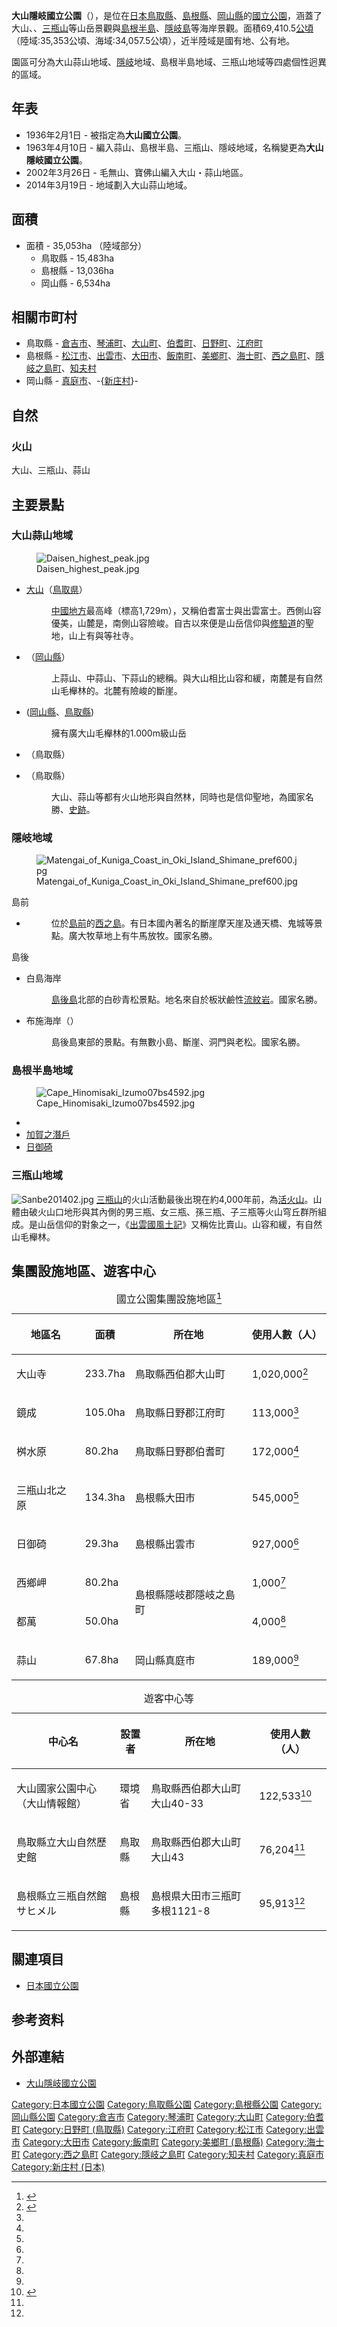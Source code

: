 {{Infobox protected area
| name            = 大山隱岐國立公園
| alt_name        = Daisen-Oki National Park<br>{{lang|ja|大山隠岐国立公園}}
| iucn_category   = II
| photo           = Daisen in Autumn.jpg
| photo_width     = 
| photo_caption   = 鬼女台眺望[[大山_(鳥取縣)|大山]]。
| map             = Japan
| map_width       = 250
| location        = {{JPN}}[[岡山縣|岡山縣]]、[[鳥取縣|鳥取縣]]、[[島根縣|島根縣]]<ref name="kuikizu1">{{Cite web |url=http://www.env.go.jp/park/daisen/intro/files/area_1.pdf |title=大山隠岐国立公園の区域図 （大山蒜山地域） |format=PDF |publisher=[[環境省|環境省]] |accessdate=2012-10-06 |archive-date=2013-01-24 |archive-url=https://web.archive.org/web/20130124162641/http://www.env.go.jp/park/daisen/intro/files/area_1.pdf |dead-url=no }}</ref><ref name="kuikizu2">{{Cite web |url=http://www.env.go.jp/park/daisen/intro/files/area_2.pdf |title=大山隠岐国立公園の区域図 （隠岐島地域） |format=PDF |publisher=環境省 |accessdate=2012-10-06 |archive-date=2013-01-24 |archive-url=https://web.archive.org/web/20130124162715/http://www.env.go.jp/park/daisen/intro/files/area_2.pdf |dead-url=no }}</ref><ref name="kuikizu3">{{Cite web |url=http://www.env.go.jp/park/daisen/intro/files/area_3.pdf |title=大山隠岐国立公園の区域図 （島根半島・三瓶山地域） |format=PDF |publisher=環境省 |accessdate=2012-10-06 |archive-date=2013-01-24 |archive-url=https://web.archive.org/web/20130124162659/http://www.env.go.jp/park/daisen/intro/files/area_3.pdf |dead-url=no }}</ref>
| nearest_city    = 
| lat_d = 35
| lat_m = 27
| lat_s = 
| lat_NS = N
| long_d = 133
| long_m = 46
| long_s = 
| long_EW = E
| area            = {{convert|69410.5|ha|km2|sigfig=3}}<ref name="env">{{Cite web |url=http://www.env.go.jp/park/daisen/intro/index.html |title=大山隠岐国立公園の公園紹介 |publisher=環境省 |accessdate=2014-04-19 |archive-date=2014-04-20 |archive-url=https://web.archive.org/web/20140420004411/http://www.env.go.jp/park/daisen/intro/index.html |dead-url=no }}</ref>
| established     = 1936年2月1日
| visitation_num  = 12,150,000人次
| visitation_year = 2018年
| visitation_ref  = <ref>{{Cite web|url=http://www.env.go.jp/park/doc/data/natural/data/naturalpark_4.pdf|title=国立公園の利用者数（公園、年次別）|work=関連法令・各種資料 > 自然保護各種データ|publisher=環境省|accessdate=2020-10-04|archive-date=2020-05-24|archive-url=https://web.archive.org/web/20200524062329/http://www.env.go.jp/park/doc/data/natural/data/naturalpark_4.pdf|dead-url=no}}</ref>
| governing_body  = [[環境省|環境省]]
| url             = http://www.env.go.jp/park/daisen/index.html
}}
'''大山隱岐國立公園'''（{{jpn|j=大山隠岐国立公園|hg=だいせんおきこくりつこうえん}}），是位在[[日本|日本]][[鳥取縣|鳥取縣]]、[[島根縣|島根縣]]、[[岡山縣|岡山縣]]的[[日本國立公園|國立公園]]，涵蓋了大山、{{link-ja|蒜山|蒜山}}、[[三瓶山|三瓶山]]等山岳景觀與[[島根半島|島根半島]]、[[隱岐島|隱岐島]]等海岸景觀。面積69,410.5[[公頃|公頃]]（陸域:35,353公頃、海域:34,057.5公頃），近半陸域是國有地、公有地。

園區可分為大山蒜山地域、[[隱岐群島|隱岐]]地域、島根半島地域、三瓶山地域等四處個性迥異的區域。

== 年表 ==
* 1936年2月1日 - 被指定為'''大山國立公園'''。
* 1963年4月10日 - 編入蒜山、島根半島、三瓶山、隱岐地域，名稱變更為'''大山隱岐國立公園'''。
* 2002年3月26日 - 毛無山、寶佛山編入大山・蒜山地區。
* 2014年3月19日 - {{link-ja|三德山|三徳山}}地域劃入大山蒜山地域。

== 面積 ==
* 面積 - 35,053ha （陸域部分） 
** 鳥取縣 - 15,483ha
** 島根縣 - 13,036ha
** 岡山縣 - 6,534ha

== 相關市町村 ==
* 鳥取縣 - [[倉吉市|倉吉市]]、[[琴浦町|琴浦町]]、[[大山町|大山町]]、[[伯耆町|伯耆町]]、[[日野町_(鳥取縣)|日野町]]、[[江府町|江府町]]
* 島根縣 - [[松江市|松江市]]、[[出雲市|出雲市]]、[[大田市|大田市]]、[[飯南町|飯南町]]、[[美鄉町_(島根縣)|美鄉町]]、[[海士町|海士町]]、[[西之島町|西之島町]]、[[隱岐之島町|隱岐之島町]]、[[知夫村|知夫村]]
* 岡山縣 - [[真庭市|真庭市]]、-{[[新庄村_(日本)|新庄村]]}-
== 自然 ==
=== 火山 ===
大山、三瓶山、蒜山

== 主要景點 ==
=== 大山蒜山地域 ===
[[File:Daisen_highest_peak.jpg|thumb]]
* [[大山_(鳥取縣)|大山]]（[[鳥取県|鳥取県]]）
*: [[中國地方|中國地方]]最高峰（標高1,729m），又稱伯耆富士與出雲富士。西側山容優美，山麓是{{link-ja|大山桝水高原滑雪公園|大山ますみず高原スノーパーク|桝水高原}}，南側山容險峻。自古以來便是山岳信仰與[[修驗道|修驗道]]的聖地，山上有{{link-ja|大山寺 (鳥取縣大山町)|大山寺 (鳥取県大山町)|大山寺}}與{{link-ja|大神山神社|大神山神社}}等社寺。
* {{link-ja|蒜山|蒜山}}（[[岡山縣|岡山縣]]）
*: 上蒜山、中蒜山、下蒜山的總稱。與大山相比山容和緩，南麓是有自然山毛櫸林的{{link-ja|蒜山高原|蒜山高原}}。北麓有險峻的斷崖。
* {{link-ja|毛無山 (鳥取縣、岡山縣)|毛無山 (鳥取県・岡山県)|毛無山}} ([[岡山縣|岡山縣]]、[[鳥取縣|鳥取縣]])
*:擁有廣大山毛櫸林的1.000m級山岳
* {{link-ja|寶佛山|宝仏山}}（鳥取縣）
* {{link-ja|三德山|三徳山}}（鳥取縣）
*:大山、蒜山等都有火山地形與自然林，同時也是信仰聖地，為國家名勝、[[史跡|史跡]]。

=== 隱岐地域 ===
[[File:Matengai_of_Kuniga_Coast_in_Oki_Island_Shimane_pref600.jpg|thumb]]

; 島前
* {{link-ja|國賀海岸|国賀海岸}}
*: 位於[[島前|島前]]的[[西之島_(隱岐群島)|西之島]]。有日本國內著名的斷崖摩天崖及通天橋、鬼城等景點。廣大牧草地上有牛馬放牧。國家名勝。
; 島後
* 白島海岸
*: [[島後|島後島]]北部的白砂青松景點。地名來自於板狀鹼性[[流紋岩|流紋岩]]。國家名勝。
* 布施海岸（{{link-ja|淨土浦|浄土ヶ浦}}）
*: 島後島東部的景點。有無數小島、斷崖、洞門與老松。國家名勝。
=== 島根半島地域 ===

[[File:Cape_Hinomisaki_Izumo07bs4592.jpg|thumb]]

* {{link-ja|地藏崎|地蔵崎}}
* [[加賀之潛戶|加賀之潛戶]]
* [[日御碕|日御碕]]

=== 三瓶山地域 ===
[[File:Sanbe201402.jpg|thumb]]
[[三瓶山|三瓶山]]的火山活動最後出現在約4,000年前，為[[活火山|活火山]]。山體由破火山口地形與其內側的男三瓶、女三瓶、孫三瓶、子三瓶等火山穹丘群所組成。是山岳信仰的對象之一，《[[出雲國風土記|出雲國風土記]]》又稱佐比賣山。山容和緩，有自然山毛櫸林。
== 集團設施地區、遊客中心 ==
{| class="wikitable" style="text-align:left; font-size:95%"
|+ 國立公園集團設施地區<ref>{{Cite web |url=https://www.env.go.jp/park/doc/data/national/np_7.pdf |title=国立公園集団施設地区 |year=2020 |format=PDF |publisher=環境省 |accessdate=2020-09-27 |archive-date=2020-05-24 |archive-url=https://web.archive.org/web/20200524094446/http://www.env.go.jp/park/doc/data/national/np_7.pdf |dead-url=no }}</ref>
!地區名
!面積
!所在地
!使用人數（人）
|-
|大山寺||233.7ha||鳥取縣西伯郡大山町||1,020,000<ref name="集団施設地区等利用者数">{{Cite web |url=http://www.env.go.jp/park/doc/data/natural/data/naturalpark_7.pdf |title=国立公園集団施設地区等利用者数 |format=PDF |publisher=環境省 |accessdate=2020-09-27 |archive-date=2020-05-24 |archive-url=https://web.archive.org/web/20200524083706/http://www.env.go.jp/park/doc/data/natural/data/naturalpark_7.pdf |dead-url=no }}</ref>
|-
|鏡成||105.0ha||鳥取縣日野郡江府町||113,000<ref name="集団施設地区等利用者数"/>
|-
|桝水原||80.2ha||鳥取縣日野郡伯耆町||172,000<ref name="集団施設地区等利用者数"/>
|-
|三瓶山北之原||134.3ha||島根縣大田市||545,000<ref name="集団施設地区等利用者数"/>
|-
|日御碕||29.3ha||島根縣出雲市||927,000<ref name="集団施設地区等利用者数"/>
|-
|西鄉岬||80.2ha||rowspan="2"|島根縣隱岐郡隱岐之島町||1,000<ref name="集団施設地区等利用者数"/>
|-
|都萬||50.0ha||4,000<ref name="集団施設地区等利用者数"/>
|-
|蒜山||67.8ha||岡山縣真庭市||189,000<ref name="集団施設地区等利用者数"/>
|}
{| class="wikitable" style="text-align:left; font-size:95%"
|+ 遊客中心等
!中心名
!設置者
!所在地
!使用人數（人）
|-
|大山國家公園中心（大山情報館）||環境省||鳥取縣西伯郡大山町大山40-33||122,533<ref name="ビジターセンター等利用者数">{{Cite web |url=http://www.env.go.jp/park/doc/data/natural/data/naturalpark_8.pdf |title=国立公園内ビジターセンター等利用者数 |format=PDF |publisher=環境省 |accessdate=2020-09-27 |archive-date=2019-10-12 |archive-url=https://web.archive.org/web/20191012202323/http://www.env.go.jp/park/doc/data/natural/data/naturalpark_8.pdf |dead-url=no }}</ref>
|-
|鳥取縣立大山自然歷史館||鳥取縣||鳥取縣西伯郡大山町大山43||76,204<ref name="ビジターセンター等利用者数"/>
|-
|島根縣立三瓶自然館サヒメル||島根縣||島根県大田市三瓶町多根1121-8||95,913<ref name="ビジターセンター等利用者数"/>
|}

== 關連項目 ==
* [[日本國立公園|日本國立公園]]

==参考资料==
{{Reflist}}

== 外部連結 ==
{{Commonscat|Daisen-Oki National Park}}
* {{ja}}[http://www.env.go.jp/park/daisen/ 大山隱岐國立公園]{{Wayback|url=http://www.env.go.jp/park/daisen/ |date=20100804231527 }}

{{日本國立公園}}

{{DEFAULTSORT:Daisen Oki}}
[[Category:日本國立公園|Category:日本國立公園]]
[[Category:鳥取縣公園|Category:鳥取縣公園]]
[[Category:島根縣公園|Category:島根縣公園]]
[[Category:岡山縣公園|Category:岡山縣公園]]
[[Category:倉吉市|Category:倉吉市]]
[[Category:琴浦町|Category:琴浦町]]
[[Category:大山町|Category:大山町]]
[[Category:伯耆町|Category:伯耆町]]
[[Category:日野町_(鳥取縣)|Category:日野町 (鳥取縣)]]
[[Category:江府町|Category:江府町]]
[[Category:松江市|Category:松江市]]
[[Category:出雲市|Category:出雲市]]
[[Category:大田市|Category:大田市]]
[[Category:飯南町|Category:飯南町]]
[[Category:美鄉町_(島根縣)|Category:美鄉町 (島根縣)]]
[[Category:海士町|Category:海士町]]
[[Category:西之島町|Category:西之島町]]
[[Category:隱岐之島町|Category:隱岐之島町]]
[[Category:知夫村|Category:知夫村]]
[[Category:真庭市|Category:真庭市]]
[[Category:新庄村_(日本)|Category:新庄村 (日本)]]